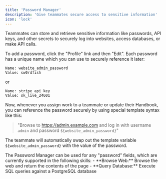 ```yaml
---
title: 'Password Manager'
description: 'Give teammates secure access to sensitive information'
icon: 'lock'
---
```


Teammates can store and retrieve sensitive information like passwords, API keys, and other secrets to securely log into websites, access databases, or make API calls.

To add a password, click the "Profile" link and then "Edit". Each password has a unique name which you can use to securely reference it later:

```
Name: website_admin_password
Value: sw0rdfish
```
or
```
Name: stripe_api_key
Value: sk_live_24601
```


Now, whenever you assign work to a teammate or update their Handbook, you can reference the password securely by using special template syntax like this:

> "Browse to https://admin.example.com and log in with username `admin` and password `${website_admin_password}`"

The teammate will automatically swap out the template variable `${website_admin_password}` with the value of the password.

<Note>
The Password Manager can be used for any "password" fields, which are currently supported in the following skills:
- **Browse Web:** Browse the web and return the contents of the page
- **Query Database:** Execute SQL queries against a PostgreSQL database
</Note>
